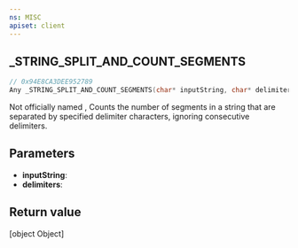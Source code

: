 ```yaml
---
ns: MISC
apiset: client
---
```

## _STRING_SPLIT_AND_COUNT_SEGMENTS

```c
// 0x94E8CA3DEE952789
Any _STRING_SPLIT_AND_COUNT_SEGMENTS(char* inputString, char* delimiters);
```

Not officially named 
, Counts the number of segments in a string that are separated by specified delimiter characters, ignoring consecutive delimiters.

## Parameters
* **inputString**:
* **delimiters**:

## Return value

[object Object]